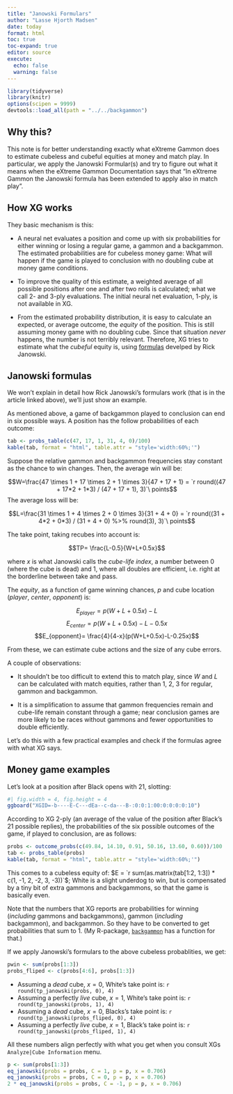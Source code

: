 ```yaml
---
title: "Janowski Formulars"
author: "Lasse Hjorth Madsen"
date: today 
format: html
toc: true
toc-expand: true
editor: source
execute:
  echo: false
  warning: false
---
```


```r
library(tidyverse)
library(knitr)
options(scipen = 9999)
devtools::load_all(path = "../../backgammon")
```

## Why this?
This note is for better understanding exactly what eXtreme Gammon does to estimate cubeless and cubeful equities at money and match play. In particular, we apply the Janowski Formular(s) and try to figure out what it means when the eXtreme Gammon Documentation says that "In eXtreme Gammon the Janowski formula has been extended to apply also in match play".

## How XG works
They basic mechanism is this:

-   A neural net evaluates a position and come up with six probabilities for either winning or losing a regular game, a gammon and a backgammon.  The estimated probabilities are for cubeless money game: What will happen if the game is played to conclusion with no doubling cube at money game conditions.

- To improve the quality of this estimate, a weighted average of all possible positions after one and after two rolls is calculated; what we call 2- and 3-ply evaluations. The initial neural net evaluation, 1-ply, is not available in XG.

- From the estimated probability distribution, it is easy to calculate an expected, or average outcome, the *equity* of the position. This is still assuming money game with no doubling cube. Since that situation *never* happens, the number is not terribly relevant. Therefore, XG tries to estimate what the *cubeful* equity is, using [formulas](https://bkgm.com/articles/Janowski/cubeformulae.pdf) develped by Rick Janowski.

## Janowski formulas

We won't explain in detail how Rick Janowski's formulars work (that is in the article linked above), we'll just show an example.

As mentioned above, a game of backgammon played to conclusion can end in six possible ways. A position has the follow probabilities of each outcome:

```r
tab <- probs_table(c(47, 17, 1, 31, 4, 0)/100)
kable(tab, format = "html", table.attr = "style='width:60%;'")
```

Suppose the relative gammon and backgammon frequencies stay constant as the chance to win changes. Then, the average win will be:

$$W=\frac{47 \times 1  + 17 \times 2 + 1 \times 3}{47 + 17 + 1} = `r round((47 + 17*2 + 1*3) / (47 + 17 + 1), 3)`\ points$$
The average loss will be:

$$L=\frac{31 \times 1  + 4 \times 2 + 0 \times 3}{31 + 4 + 0} = `r round((31 + 4*2 + 0*3) / (31 + 4 + 0) %>% round(3), 3)`\ points$$

The take point, taking recubes into account is:

$$TP= \frac{L-0.5}{W+L+0.5x}$$

where $x$ is what Janowski calls the *cube-life index*, a number between 0 (where the cube is dead) and 1, where all doubles are efficient, i.e. right at the borderline between take and pass.  

The *equity*, as a function of game winning chances, $p$ and cube location (*player*, *center*, *opponent*) is:

$$E_{player}= p(W+L+0.5x)-L$$
$$E_{center}= p(W+L+0.5x)-L-0.5x$$
$$E_{opponent}= \frac{4}{4-x}(p(W+L+0.5x)-L-0.25x)$$

From these, we can estimate cube actions and the size of any cube errors.

A couple of observations:

  - It shouldn't be too difficult to extend this to match play, since $W$ and $L$ can be calculated with match equities, rather than 1, 2, 3 for regular, gammon and backgammon.
  
  - It is a simplification to assume that gammon frequencies remain and cube-life remain constant through a game; near conclusion games are more likely to be races without gammons and fewer opportunities to double efficiently.
  
Let's do this with a few practical examples and check if the formulas agree with what XG says.  

## Money game examples
Let's look at a position after Black opens with 21, slotting:

```r
#| fig.width = 4, fig.height = 4
ggboard("XGID=-b----E-C---dEa--c-da---B-:0:0:1:00:0:0:0:0:10")
```

According to XG 2-ply (an average of the value of the position after Black's 21 possible replies), the probabilities of the six possible outcomes of the game, if played to conclusion, are as follows:

```r
probs <- outcome_probs(c(49.84, 14.10, 0.91, 50.16, 13.60, 0.60))/100
tab <- probs_table(probs)
kable(tab, format = "html", table.attr = "style='width:60%;'")
```

This comes to a cubeless equity of: $E = `r sum(as.matrix(tab[1:2, 1:3]) * c(1, -1, 2, -2, 3, -3))`$; White is a slight underdog to win, but is compensated by a tiny bit of extra gammons and     backgammons, so that the game is basically even. 

Note that the numbers that XG reports are probabilities for winning (*including* gammons and backgammons), gammon (*including* backgammon), and backgammon. So they have to be converted to get probabilities that sum to 1. (My R-package, [`backgammon`](https://lassehjorthmadsen.github.io/backgammon/index.html) has a function for that.)

If we apply Janowski's formulars to the above cubeless probablities, we get:

```r
pwin <- sum(probs[1:3]) 
probs_fliped <- c(probs[4:6], probs[1:3])
```

  - Assuming a *dead* cube, $x=0$, White's take point is: `r round(tp_janowski(probs, 0), 4)`
  - Assuming a perfectly *live* cube, $x=1$, White's take point is: `r round(tp_janowski(probs, 1), 4)`
  - Assuming a *dead* cube, $x=0$, Blacks's take point is: `r round(tp_janowski(probs_fliped, 0), 4)`
  - Assuming a perfectly *live* cube, $x=1$, Black's take point is: `r round(tp_janowski(probs_fliped, 1), 4)`

All these numbers align perfectly with what you get when you consult XGs `Analyze|Cube Information` menu.

```r
p <- sum(probs[1:3])
eq_janowski(probs = probs, C = 1, p = p, x = 0.706)
eq_janowski(probs = probs, C = 0, p = p, x = 0.706)
2 * eq_janowski(probs = probs, C = -1, p = p, x = 0.706)
```




